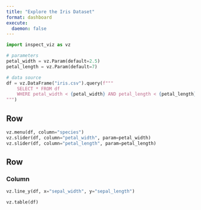 ```yaml
---
title: "Explore the Iris Dataset"
format: dashboard
execute:
  daemon: false
---
```


```python
import inspect_viz as vz

# parameters
petal_width = vz.Param(default=2.5)
petal_length = vz.Param(default=7)

# data source
df = vz.DataFrame("iris.csv").query(f"""
    SELECT * FROM df 
    WHERE petal_width < {petal_width} AND petal_length < {petal_length}
""")
```


## Row {.toolbar}

```python
vz.menu(df, column="species")
vz.slider(df, column="petal_width", param=petal_width)
vz.slider(df, column="petal_length", param=petal_length)
```

## Row 

### Column

```python
vz.line_y(df, x="sepal_width", y="sepal_length")
```

```python
vz.table(df)
```

